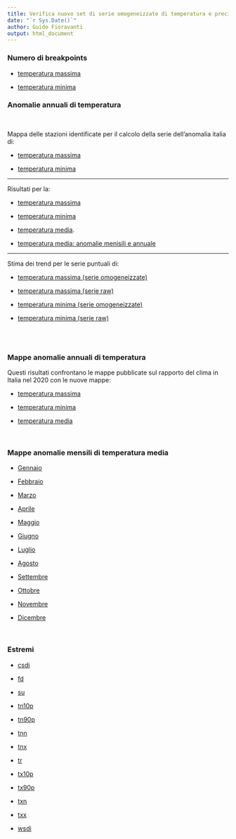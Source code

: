 ```yaml
---
title: Verifica nuovo set di serie omogeneizzate di temperatura e precipitazione
date: "`r Sys.Date()`"
author: Guido Fioravanti
output: html_document
---
```


### Numero di breakpoints

- [temperatura massima](numero_breakpoints/tmax/unisciBreakpointsClusters.html)

- [temperatura minima](numero_breakpoints/tmin/unisciBreakpointsClusters.html)



### Anomalie annuali di temperatura

<br>

Mappa delle stazioni identificate per il calcolo della serie dell'anomalia italia di:

- [temperatura massima](stazioni_identificate_per_anomalie/tmax/mappa.html)

- [temperatura minima](stazioni_identificate_per_anomalie/tmin/mappa.html)

<hr>

Risultati per la:

- [temperatura massima](./grafici_anomalie_annuali/tmax/grafico.html)

- [temperatura minima](./grafici_anomalie_annuali/tmin/grafico.html)

- [temperatura media](./grafici_anomalie_annuali/tmean/grafico_tmean.html).

- [temperatura media: anomalie menisili e annuale](./figura3.4/anomalia_media_2020_annuale_mensile.html)


<hr>

Stima dei trend per le serie puntuali di:

- [temperatura massima (serie omogeneizzate)](./trends/tmax/mappa_dei_trends/mappaDeiTrends.html)

- [temperatura massima (serie raw)](./trends/tmax/mappa_dei_trends_serie_raw/mappaDeiTrends.html)

- [temperatura minima (serie omogeneizzate)](./trends/tmin/mappa_dei_trends/mappaDeiTrends.html)

- [temperatura minima (serie raw)](./trends/tmin/mappa_dei_trends_serie_raw/mappaDeiTrends.html)


<br><br>



### Mappe anomalie annuali di temperatura

Questi risultati confrontano le mappe pubblicate sul rapporto del clima in Italia nel 2020 con le nuove mappe:

- [temperatura massima](./mappe_anomalie/tmax/mappaAnomaliaAnnualeTmax/confrontaMappe.html)

- [temperatura minima](./mappe_anomalie/tmin/mappaAnomaliaAnnualeTmin/confrontaMappe.html)

- [temperatura media](./mappe_anomalie/tmean/mappaAnomaliaAnnualeTmean/confrontaMappe.html)

<br>

### Mappe anomalie mensili di temperatura media

- [Gennaio](./mappe_anomalie/tmean/mappaAnomalieMensiliTmean/confrontaMappe01.html)

- [Febbraio](./mappe_anomalie/tmean/mappaAnomalieMensiliTmean/confrontaMappe02.html)

- [Marzo](./mappe_anomalie/tmean/mappaAnomalieMensiliTmean/confrontaMappe03.html)

- [Aprile](./mappe_anomalie/tmean/mappaAnomalieMensiliTmean/confrontaMappe04.html)

- [Maggio](./mappe_anomalie/tmean/mappaAnomalieMensiliTmean/confrontaMappe05.html)

- [Giugno](./mappe_anomalie/tmean/mappaAnomalieMensiliTmean/confrontaMappe06.html)

- [Luglio](./mappe_anomalie/tmean/mappaAnomalieMensiliTmean/confrontaMappe07.html)

- [Agosto](./mappe_anomalie/tmean/mappaAnomalieMensiliTmean/confrontaMappe08.html)

- [Settembre](./mappe_anomalie/tmean/mappaAnomalieMensiliTmean/confrontaMappe09.html)

- [Ottobre](./mappe_anomalie/tmean/mappaAnomalieMensiliTmean/confrontaMappe10.html)

- [Novembre](./mappe_anomalie/tmean/mappaAnomalieMensiliTmean/confrontaMappe11.html)

- [Dicembre](./mappe_anomalie/tmean/mappaAnomalieMensiliTmean/confrontaMappe12.html)

<br>

### Estremi

- [csdi](./estremi/csdi/csdi.html)

- [fd](./estremi/fd/fd.html)

- [su](./estremi/su/su.html)

- [tn10p](./estremi/tn10p/tn10p.html)

- [tn90p](./estremi/tn90p/tn90p.html)

- [tnn](./estremi/tnn/tnn.html)

- [tnx](./estremi/tnx/tnx.html)

- [tr](./estremi/tr/tr.html)

- [tx10p](./estremi/tx10p/tx10p.html)

- [tx90p](./estremi/tx90p/tx90p.html)

- [txn](./estremi/txn/txn.html)

- [txx](./estremi/txx/txx.html)

- [wsdi](./estremi/wsdi/wsdi.html)

<br><br>




